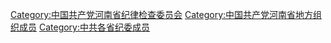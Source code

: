 [[Category:中国共产党河南省纪律检查委员会|Category:中国共产党河南省纪律检查委员会]]
[[Category:中国共产党河南省地方组织成员|Category:中国共产党河南省地方组织成员]]
[[Category:中共各省纪委成员|Category:中共各省纪委成员]]